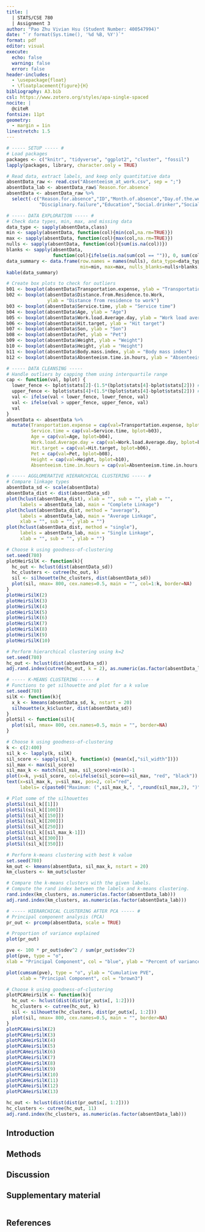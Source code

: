 ```yaml
---
title: |
  | STATS/CSE 780
  | Assignment 3
author: "Pao Zhu Vivian Hsu (Student Number: 400547994)"
date: "`r format(Sys.time(), '%d %B, %Y')`"
format: pdf
editor: visual
execute:
  echo: false
  warning: false
  error: false
header-includes:
  - \usepackage{float}
  - \floatplacement{figure}{H}
bibliography: A3.bib
csl: https://www.zotero.org/styles/apa-single-spaced
nocite: |
  @citeR
fontsize: 11pt
geometry: 
  - margin = 1in
linestretch: 1.5
---
```


\newpage

```r
# ----- SETUP ----- #
# Load packages
packages <- c("knitr", "tidyverse", "ggplot2", "cluster", "fossil")
lapply(packages, library, character.only = TRUE)

# Read data, extract labels, and keep only quantitative data
absentData_raw <- read.csv("Absenteeism_at_work.csv", sep = ";")
absentData_lab <- absentData_raw$`Reason.for.absence`
absentData <- absentData_raw %>% 
  select(-c("Reason.for.absence","ID","Month.of.absence","Day.of.the.week","Seasons",
            "Disciplinary.failure","Education","Social.drinker","Social.smoker"))
```

```r
# ----- DATA EXPLORATION ----- #
# Check data types, min, max, and missing data
data_type <- sapply(absentData,class)
min <- sapply(absentData, function(col){min(col,na.rm=TRUE)})
max <- sapply(absentData, function(col){max(col,na.rm=TRUE)})
nulls <- sapply(absentData, function(col){sum(is.na(col))})
blanks <- sapply(absentData, 
                 function(col){ifelse(is.na(sum(col == "")), 0, sum(col == ""))})
data_summary <- data.frame(row.names = names(nulls), data_type=data_type, 
                           min=min, max=max, nulls_blanks=nulls+blanks)
kable(data_summary)

```

```r
# Create box plots to check for outliers
b01 <- boxplot(absentData$Transportation.expense, ylab = "Transportation Expense")
b02 <- boxplot(absentData$Distance.from.Residence.to.Work, 
               ylab = "Distance from residence to work")
b03 <- boxplot(absentData$Service.time, ylab = "Service time")
b04 <- boxplot(absentData$Age, ylab = "Age")
b05 <- boxplot(absentData$Work.load.Average.day, ylab = "Work load average per day")
b06 <- boxplot(absentData$Hit.target, ylab = "Hit target")
b07 <- boxplot(absentData$Son, ylab = "Son")
b08 <- boxplot(absentData$Pet, ylab = "Pet")
b09 <- boxplot(absentData$Weight, ylab = "Weight")
b10 <- boxplot(absentData$Height, ylab = "Height")
b11 <- boxplot(absentData$Body.mass.index, ylab = "Body mass index")
b12 <- boxplot(absentData$Absenteeism.time.in.hours, ylab = "Absenteeism time in hours")

```

```r
# ----- DATA CLEANSING -----
# Handle outliers by capping them using interquartile range
cap <- function(val, bplot) {
  lower_fence <- bplot$stats[2]-(1.5*(bplot$stats[4]-bplot$stats[2])) #Q1-1.5*IQR
  upper_fence <- bplot$stats[4]+(1.5*(bplot$stats[4]-bplot$stats[2])) #Q3+1.5*IQR
  val <- ifelse(val < lower_fence, lower_fence, val)
  val <- ifelse(val > upper_fence, upper_fence, val)
  val
}
absentData <- absentData %>% 
  mutate(Transportation.expense = cap(val=Transportation.expense, bplot=b01),
         Service.time = cap(val=Service.time, bplot=b03),
         Age = cap(val=Age, bplot=b04),
         Work.load.Average.day = cap(val=Work.load.Average.day, bplot=b05),
         Hit.target = cap(val=Hit.target, bplot=b06),
         Pet = cap(val=Pet, bplot=b08),
         Height = cap(val=Height, bplot=b10),
         Absenteeism.time.in.hours = cap(val=Absenteeism.time.in.hours, bplot=b12))

```


```r
# ----- AGGLOMERATIVE HIERARCHICAL CLUSTERING ----- #
# Compare linkage types
absentData_sd <- scale(absentData)
absentData_dist <- dist(absentData_sd)
plot(hclust(absentData_dist), xlab = "", sub = "", ylab = "", 
     labels = absentData_lab, main = "Complete Linkage")
plot(hclust(absentData_dist, method = "average"), 
     labels = absentData_lab, main = "Average Linkage", 
     xlab = "", sub = "", ylab = "")
plot(hclust(absentData_dist, method = "single"), 
     labels = absentData_lab, main = "Single Linkage", 
     xlab = "", sub = "", ylab = "")

```

```r
# Choose k using goodness-of-clustering
set.seed(780)
plotHeirSilK <- function(k){
  hc_out <- hclust(dist(absentData_sd)) 
  hc_clusters <- cutree(hc_out, k) 
  sil <- silhouette(hc_clusters, dist(absentData_sd))
  plot(sil, nmax= 800, cex.names=0.5, main = "", col=1:k, border=NA)
}
plotHeirSilK(2)
plotHeirSilK(3)
plotHeirSilK(4)
plotHeirSilK(5)
plotHeirSilK(6)
plotHeirSilK(7)
plotHeirSilK(8)
plotHeirSilK(9)
plotHeirSilK(10)

```

```r
# Perform hierarchical clustering using k=2
set.seed(780)
hc_out <- hclust(dist(absentData_sd)) 
adj.rand.index(cutree(hc_out, k = 2), as.numeric(as.factor(absentData_lab)))
```



```r
# ----- K-MEANS CLUSTERING ----- #
# Functions to get silhouette and plot for a k value
set.seed(780)
silK <- function(k){
  x_k <- kmeans(absentData_sd, k, nstart = 20)
  silhouette(x_k$cluster, dist(absentData_sd))
}
plotSil <- function(sil){
  plot(sil, nmax= 800, cex.names=0.5, main = "", border=NA)
}

# Choose k using goodness-of-clustering
k <- c(2:400)
sil_k <- lapply(k, silK)
sil_score <- sapply(sil_k, function(x) {mean(x[,"sil_width"])})
sil_max <- max(sil_score)
sil_max_k <- match(sil_max, sil_score)+min(k)-1
plot(x=k, y=sil_score, col=ifelse(sil_score==sil_max, "red", "black"))
text(x=sil_max_k, y=sil_max, pos=2, col="red",
     labels= c(paste0("Maximum: (",sil_max_k,", ",round(sil_max,2), ")")))

# Plot some of the silhouettes
plotSil(sil_k[[1]])
plotSil(sil_k[[100]])
plotSil(sil_k[[150]])
plotSil(sil_k[[200]])
plotSil(sil_k[[250]])
plotSil(sil_k[[sil_max_k-1]])
plotSil(sil_k[[300]])
plotSil(sil_k[[350]])

```

```r
# Perform k-means clustering with best k value
set.seed(780)
km_out <- kmeans(absentData, sil_max_k, nstart = 20) 
km_clusters <- km_out$cluster

# Compare the k-means clusters with the given labels. 
# Compute the rand index between the labels and k-means clustering.
rand.index(km_clusters, as.numeric(as.factor(absentData_lab)))
adj.rand.index(km_clusters, as.numeric(as.factor(absentData_lab)))

```

```r
# ----- HIERARCHICAL CLUSTERING AFTER PCA ----- #
# Principal component analysis (PCA)
pr_out <- prcomp(absentData, scale = TRUE)

# Proportion of variance explained
plot(pr_out)

```

```r
pve <- 100 * pr_out$sdev^2 / sum(pr_out$sdev^2)  
plot(pve, type = "o",
xlab = "Principal Component", col = "blue", ylab = "Percent of variance explained (PVE)")

```

```r
plot(cumsum(pve), type = "o", ylab = "Cumulative PVE",
     xlab = "Principal Component", col = "brown3")

```

```r
# Choose k using goodness-of-clustering
plotPCAHeirSilK <- function(k){
  hc_out <- hclust(dist(dist(pr_out$x[, 1:2]))) 
  hc_clusters <- cutree(hc_out, k) 
  sil <- silhouette(hc_clusters, dist(pr_out$x[, 1:2]))
  plot(sil, nmax= 800, cex.names=0.5, main = "", border=NA)
}
plotPCAHeirSilK(2)
plotPCAHeirSilK(3)
plotPCAHeirSilK(4)
plotPCAHeirSilK(5)
plotPCAHeirSilK(6)
plotPCAHeirSilK(7)
plotPCAHeirSilK(8)
plotPCAHeirSilK(9)
plotPCAHeirSilK(10)
plotPCAHeirSilK(11)
plotPCAHeirSilK(12)
plotPCAHeirSilK(13)

```

```r
hc_out <- hclust(dist(dist(pr_out$x[, 1:2]))) 
hc_clusters <- cutree(hc_out, 11) 
adj.rand.index(hc_clusters, as.numeric(as.factor(absentData_lab)))
```




## Introduction


## Methods


## Discussion


\newpage

## Supplementary material

```r
```

\newpage

## References

::: {#refs}
:::

